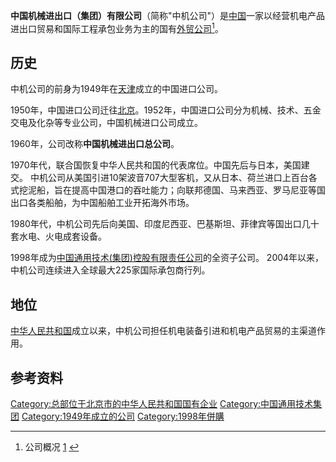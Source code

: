 {{primarysources|time=2016-09-02T14:22:14+00:00}}
{{Infobox company
| name = 中国机械进出口（集团）有限公司
| name_en = China National Machinery Import & Export Corporation
| logo =
| logo_size = 160px
| logo_caption = 
| image = Sichuan Tower, Beijing (20200804121745).jpg
| image_size = 
| image_caption = 公司所在的四川大厦
| former_name = 中国机械进出口总公司
| type = 国有独资企业
| trading_name = 
| native_name = 
| native_name_lang = <!-- 公司名稱原文語言的ISO 639-1代碼。例如填寫「ja」表示日語。 -->
| other_name = 
| traded_as = 
| ISIN = 
| local_code_name = CN
| local_code = 91110000100000833K
| fate = 
| predecessor = 
| successor = 
| foundation = <!-- {{Start date and age|df=yes|YYYY|MM|DD}} -->
| defunct = <!-- {{End date|YYYY|MM|DD}} -->
| location = [[北京市|北京市]][[西城区|西城区]][[阜成门外大街|阜成门外大街]]1号四川大厦西塔楼
| locations = 
| area_served = 
| founder = 
| key_people = 
| industry = 
| products = 
| services = 
| revenue = 
| operating_income = 
| net_income = 
| aum = <!-- 僅適用於金融服務類公司。 -->
| assets = 
| equity = 
| owner = 
| num_employees = 
| num_employees_year = 
| parent = [[中国通用技术集团|中国通用技术（集团）控股有限责任公司]]
| divisions = 
| subsid = 
| homepage = <!-- {{URL|example.com/}} -->
| slogan = 
| capital = 
| market_value = 
| P/E_ratio = 
| earnings_per_share = 
| net_asset_value = 
| accounting_period = 
| major_shareholder = 
| footnotes = 
}}
'''中国机械进出口（集团）有限公司'''（简称"中机公司"）是[[中国|中国]]一家以经营机电产品进出口贸易和国际工程承包业务为主的国有[[外贸公司|外贸公司]]<ref>公司概况 [http://www.cmc.com.cn/Content.aspx?PartNodeId=3] {{Wayback|url=http://www.cmc.com.cn/Content.aspx?PartNodeId=3 |date=20201105091009 }}</ref>。

==历史==
中机公司的前身为1949年在[[天津|天津]]成立的中国进口公司。

1950年，中国进口公司迁往[[北京|北京]]。1952年，中国进口公司分为机械、技术、五金交电及化杂等专业公司，中国机械进口公司成立。

1960年，公司改称'''中国机械进出口总公司'''。

1970年代，联合国恢复中华人民共和国的代表席位。中国先后与日本，美国建交。
中机公司从美国引进10架波音707大型客机，又从日本、荷兰进口上百台各式挖泥船，旨在提高中国港口的吞吐能力；向联邦德国、马来西亚、罗马尼亚等国出口各类船舶，为中国船舶工业开拓海外市场。

1980年代，中机公司先后向美国、印度尼西亚、巴基斯坦、菲律宾等国出口几十套水电、火电成套设备。

1998年成为[[中国通用技术(集团)控股有限责任公司|中国通用技术(集团)控股有限责任公司]]的全资子公司。
2004年以来，中机公司连续进入全球最大225家国际承包商行列。

==地位== 
[[中华人民共和国|中华人民共和国]]成立以来，中机公司担任机电装备引进和机电产品贸易的主渠道作用。

==参考资料==
{{reflist}}

[[Category:总部位于北京市的中华人民共和国国有企业|Category:总部位于北京市的中华人民共和国国有企业]]
[[Category:中国通用技术集团|Category:中国通用技术集团]]
[[Category:1949年成立的公司|Category:1949年成立的公司]]
[[Category:1998年併購|Category:1998年併購]]